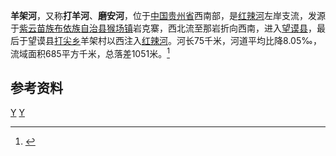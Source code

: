 {{Infobox River
  | river_name      = 羊架河
  | image_name      = 
  | image_size      = 
  | caption         = 
  | origin          = [[贵州省|贵州省]][[紫云苗族布依族自治县|紫云苗族布依族自治县]][[猴场镇_(紫云县)|猴场镇]]岩克寨
  | mouth           = 贵州省[[望谟县|望谟县]][[打尖乡|打尖乡]]羊架村西[[红辣河|红辣河]]
  | basin_countries = {{PRC}}
  | length          = 75 km
  | elevation       = 
  | mouth_elevation = 
  | discharge       = 
  | watershed       = 685 km<sup>2</sup>
}}
'''羊架河'''，又称'''打羊河'''、'''磨安河'''，位于[[中国|中国]][[贵州省|贵州省]]西南部，是[[红辣河|红辣河]]左岸支流，发源于[[紫云苗族布依族自治县|紫云苗族布依族自治县]][[猴场镇_(紫云县)|猴场镇]]岩克寨，西北流至那岩折向西南，进入[[望谟县|望谟县]]，最后于望谟县[[打尖乡|打尖乡]]羊架村以西注入[[红辣河|红辣河]]。河长75千米，河道平均比降8.05‰，流域面积685平方千米，总落差1051米。<ref name="中国河湖大典">{{cite book zh |author=《[[中国河湖大典|中国河湖大典]]》编纂委员会 |title=《中国河湖大典·珠江卷》 |format=M |edition=1 |location=北京 |publisher=中国水利水电出版社 |date=2013年1月 |pages=58页 |id= ISBN 978-7-5170-0561-2}}</ref>

==参考资料==
{{reflist}}

[[Category:北盤江水系|Y]]
[[Category:贵州河流|Y]]
